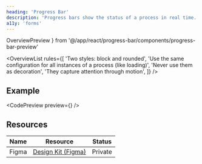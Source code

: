 ```yaml
---
heading: 'Progress Bar'
description: 'Progress bars show the status of a process in real time.'
a11y: 'forms'
---
```


 OverviewPreview
} from '@/app/react/progress-bar/components/progress-bar-preview'

<OverviewList rules={[
  'Two styles: block and rounded',
  'Use the same configuration for all instances of a process (like loading)',
  'Never use them as decoration',
  'They capture attention through motion',
]} />

## Example

<CodePreview preview={<OverviewPreview />} />

## Resources

| Name     | Resource | Status                                               |
| -------- | -------- | ---------------------------------------------------- |
| Figma    | [Design Kit (Figma)](https://www.figma.com/design/ducwqOCxoxcWc3ReV3FYd8/Digital-University-Component-Library?m=auto&node-id=0-1)      |                         Private                      |